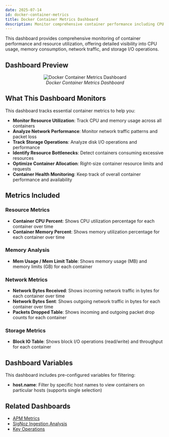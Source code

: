 ```yaml
---
date: 2025-07-14
id: docker-container-metrics
title: Docker Container Metrics Dashboard
description: Monitor comprehensive container performance including CPU utilization, memory usage, network traffic, and storage I/O metrics for Docker containers and orchestrated environments.
---
```


This dashboard provides comprehensive monitoring of container performance and resource utilization, offering detailed visibility into CPU usage, memory consumption, network traffic, and storage I/O operations.

## Dashboard Preview

<figure data-zoomable align='center'>
    <img src="/img/docs/dashboards/dashboard-templates/docker-container-metrics.webp" alt="Docker Container Metrics Dashboard"/>
    <figcaption><i>Docker Container Metrics Dashboard</i></figcaption>
</figure>

<div className="flex justify-center">
  <DashboardActions 
    dashboardJsonUrl="https://raw.githubusercontent.com/SigNoz/dashboards/refs/heads/main/container-metrics/docker/container-metrics-by-host.json"
    dashboardName="Docker Container Metrics"
  />
</div>

## What This Dashboard Monitors

This dashboard tracks essential container metrics to help you:

- **Monitor Resource Utilization**: Track CPU and memory usage across all containers
- **Analyze Network Performance**: Monitor network traffic patterns and packet loss
- **Track Storage Operations**: Analyze disk I/O operations and performance
- **Identify Resource Bottlenecks**: Detect containers consuming excessive resources
- **Optimize Container Allocation**: Right-size container resource limits and requests
- **Container Health Monitoring**: Keep track of overall container performance and availability

## Metrics Included

### Resource Metrics
- **Container CPU Percent**: Shows CPU utilization percentage for each container over time
- **Container Memory Percent**: Shows memory utilization percentage for each container over time

### Memory Analysis
- **Mem Usage / Mem Limit Table**: Shows memory usage (MB) and memory limits (GB) for each container

### Network Metrics
- **Network Bytes Received**: Shows incoming network traffic in bytes for each container over time
- **Network Bytes Sent**: Shows outgoing network traffic in bytes for each container over time
- **Packets Dropped Table**: Shows incoming and outgoing packet drop counts for each container

### Storage Metrics
- **Block IO Table**: Shows block I/O operations (read/write) and throughput for each container

## Dashboard Variables

This dashboard includes pre-configured variables for filtering:

- **host.name**: Filter by specific host names to view containers on particular hosts (supports single selection)

## Related Dashboards

- [APM Metrics](/docs/dashboards/dashboard-templates/apm-metrics)
- [SigNoz Ingestion Analysis](/docs/dashboards/dashboard-templates/signoz-ingestion-analysis)
- [Key Operations](/docs/dashboards/dashboard-templates/key-operations)